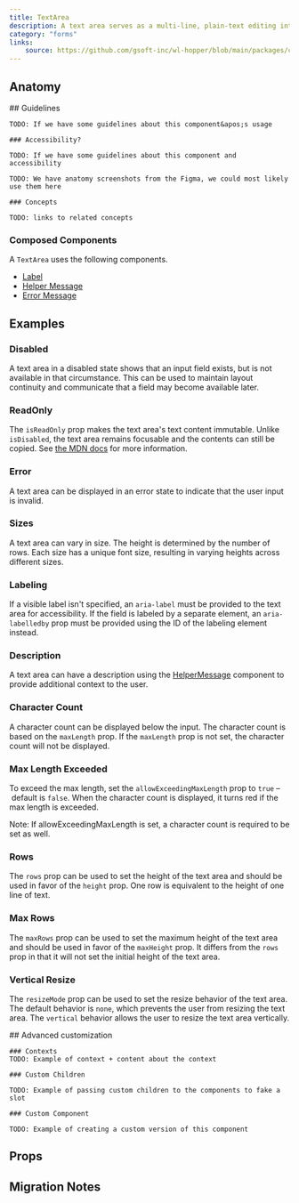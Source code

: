 ```yaml
---
title: TextArea
description: A text area serves as a multi-line, plain-text editing interface.
category: "forms"
links:
    source: https://github.com/gsoft-inc/wl-hopper/blob/main/packages/components/src/inputs/src/TextArea.tsx
---
```


<Example src="inputs/docs/textArea/preview" isOpen />

## Anatomy

<FeatureFlag flag="next">
    ## Guidelines

    TODO: If we have some guidelines about this component&apos;s usage

    ### Accessibility?

    TODO: If we have some guidelines about this component and accessibility
</FeatureFlag>

<FeatureFlag flag="rc">

    TODO: We have anatomy screenshots from the Figma, we could most likely use them here

    ### Concepts

    TODO: links to related concepts
</FeatureFlag>

### Composed Components

A `TextArea` uses the following components.

- [Label](Label)
- [Helper Message](HelperMessage)
- [Error Message](ErrorMessage)

## Examples

### Disabled
A text area in a disabled state shows that an input field exists, but is not available in that circumstance. This can be used to maintain layout continuity and communicate that a field may become available later.

<Example src="inputs/docs/textArea/disabled" />

### ReadOnly
The `isReadOnly` prop makes the text area's text content immutable. Unlike `isDisabled`, the text area remains focusable and the contents can still be copied. See [the MDN docs](https://developer.mozilla.org/en-US/docs/Web/HTML/Attributes/readonly) for more information.

<Example src="inputs/docs/textArea/readOnly" />

### Error
A text area can be displayed in an error state to indicate that the user input is invalid.

<Example src="inputs/docs/textArea/error" />

### Sizes
A text area can vary in size. The height is determined by the number of rows. Each size has a unique font size, resulting in varying heights across different sizes.

<Example src="inputs/docs/textArea/sizes" />

### Labeling
If a visible label isn't specified, an `aria-label` must be provided to the text area for accessibility. If the field is labeled by a separate element, an `aria-labelledby` prop must be provided using the ID of the labeling element instead.

<Example src="inputs/docs/textArea/labeling" />

### Description
A text area can have a description using the [HelperMessage](HelperMessage) component to provide additional context to the user.

<Example src="inputs/docs/textArea/description" />

### Character Count
A character count can be displayed below the input. The character count is based on the `maxLength` prop. If the `maxLength` prop is not set, the character count will not be displayed.

<Example src="inputs/docs/textArea/characterCount" />

### Max Length Exceeded
To exceed the max length, set the `allowExceedingMaxLength` prop to `true` – default is `false`. When the character count is displayed, it turns red if the max length is exceeded.

Note: If allowExceedingMaxLength is set, a character count is required to be set as well.

<Example src="inputs/docs/textArea/maxLengthExceeded" />

### Rows
The `rows` prop can be used to set the height of the text area and should be used in favor of the `height` prop. One row is equivalent to the height of one line of text.

<Example src="inputs/docs/textArea/rows" />

### Max Rows
The `maxRows` prop can be used to set the maximum height of the text area and should be used in favor of the `maxHeight` prop.
It differs from the `rows` prop in that it will not set the initial height of the text area.

<Example src="inputs/docs/textArea/maxRows" />

### Vertical Resize
The `resizeMode` prop can be used to set the resize behavior of the text area.
The default behavior is `none`, which prevents the user from resizing the text area.
The `vertical` behavior allows the user to resize the text area vertically.

<Example src="inputs/docs/textArea/verticalResize" />

<FeatureFlag flag="next">
    ## Advanced customization

    ### Contexts
    TODO: Example of context + content about the context

    ### Custom Children

    TODO: Example of passing custom children to the components to fake a slot

    ### Custom Component

    TODO: Example of creating a custom version of this component
</FeatureFlag>

## Props

<PropTable component="TextArea" />

## Migration Notes

<MigrateGuide src="inputs/docs/migration-notes-text-area" />
